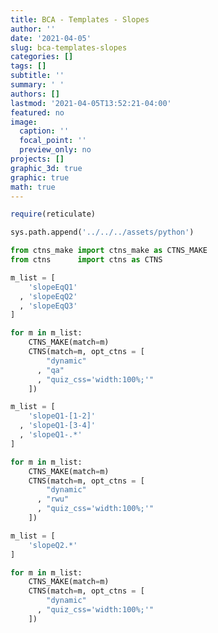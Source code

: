 ```yaml
---
title: BCA - Templates - Slopes
author: ''
date: '2021-04-05'
slug: bca-templates-slopes
categories: []
tags: []
subtitle: ''
summary: ' '
authors: []
lastmod: '2021-04-05T13:52:21-04:00'
featured: no
image:
  caption: ''
  focal_point: ''
  preview_only: no
projects: []
graphic_3d: true
graphic: true
math: true
---
```

```r
require(reticulate)
```

```python
sys.path.append('../../../assets/python')

from ctns_make import ctns_make as CTNS_MAKE
from ctns      import ctns as CTNS
```

```python
m_list = [
    'slopeEqQ1'
  , 'slopeEqQ2'
  , 'slopeEqQ3'
]

for m in m_list:
    CTNS_MAKE(match=m)
    CTNS(match=m, opt_ctns = [ 
        "dynamic"
      , "qa"
      , "quiz_css='width:100%;'"
    ])
```

```python
m_list = [
    'slopeQ1-[1-2]'
  , 'slopeQ1-[3-4]'
  , 'slopeQ1-.*'
]

for m in m_list:
    CTNS_MAKE(match=m)
    CTNS(match=m, opt_ctns = [ 
        "dynamic"
      , "rwu"
      , "quiz_css='width:100%;'"
    ])
```

```python
m_list = [
    'slopeQ2.*'
]

for m in m_list:
    CTNS_MAKE(match=m)
    CTNS(match=m, opt_ctns = [ 
        "dynamic"
      , "quiz_css='width:100%;'"
    ])
```

